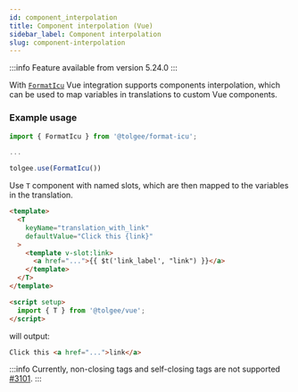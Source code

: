 ```yaml
---
id: component_interpolation
title: Component interpolation (Vue)
sidebar_label: Component interpolation
slug: component-interpolation
---
```


:::info
Feature available from version 5.24.0
:::


With [`FormatIcu`](/formatting.mdx#icu-formatter) Vue integration supports components interpolation, which can be used to map variables in translations to custom Vue components.

### Example usage

```jsx
import { FormatIcu } from '@tolgee/format-icu';

...

tolgee.use(FormatIcu())
```

Use `T` component with named slots, which are then mapped to the variables in the translation.

```html
<template>
  <T
    keyName="translation_with_link" 
    defaultValue="Click this {link}"
  >
    <template v-slot:link>
      <a href="...">{{ $t('link_label', "link") }}</a>
    </template>
  </T>
</template>

<script setup>
  import { T } from '@tolgee/vue';
</script>
```


will output:

```html
Click this <a href="...">link</a>
```

:::info
Currently, non-closing tags and self-closing tags are not supported [#3101](https://github.com/tolgee/tolgee-js/issues/3101).
:::